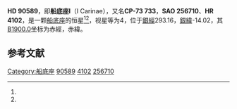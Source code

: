 {{Starbox begin
| name = HD 90589
}}
{{Starbox observe
| epoch = [[J2000.0|J2000.0]]
| constell = [[船底座|船底座]]<ref name=SIMBAD>{{cite web
 | url=http://simbad.u-strasbg.fr/simbad/sim-id?Ident=HR+4102
 | title=Pulsating variable Star
 | publisher=Centre de Données astronomiques de Strasbourg
 | work=SIMBAD
 | accessdate=2012-07-13
 | archive-date=2019-08-08
 | archive-url=https://web.archive.org/web/20190808194753/http://simbad.u-strasbg.fr/simbad/sim-id?Ident=HR+4102
 | dead-url=no
 }}</ref><ref name=DATA>{{cite web
 | url=http://vizier.u-strasbg.fr/viz-bin/VizieR-5?-out.add=.&-source=5050&-corr=PK=HR&-out.max=9999&HR=4102
 | title=VizieR Detailed Page
 | accessdate=2012-07-13
 | archive-date=2016-03-05
 | archive-url=https://web.archive.org/web/20160305041803/http://vizier.u-strasbg.fr/viz-bin/VizieR-5?-out.add=.&-source=5050&-corr=PK=HR&-out.max=9999&HR=4102
 | dead-url=no
 }}</ref>
| 星官 = 
| ra = {{RA|10|24|23.7}}<ref name=SIMBAD /><ref name=DATA />
| dec = {{DEC|-74|1|54}}<ref name=SIMBAD /><ref name=DATA />
| appmag_v = 4<ref name=SIMBAD /><ref name=DATA />
}}
{{Starbox character
| class = F2IV<ref name=SIMBAD /><ref name=DATA />
| b-v = 0.35<ref name=SIMBAD /><ref name=DATA />
| u-b = -0.01<ref name=SIMBAD /><ref name=DATA />
| r-i = 0.19<ref name=SIMBAD /><ref name=DATA />
| variable = 
}}
{{Starbox astrometry
| radial_v = -0.01
| prop_mo_ra = -4
| parallax = 0.086
| p_error = 
}}
{{Starbox catalog
| names =CP-73 733，[[SAO星表|SAO]] 256710，[[HD星表|HD]] 90589，[[HR星表|HR]] 4102}}
{{Starbox reference |Simbad=HR+4102}}
{{Starbox end}}

'''HD 90589'''，即'''船底座I'''（I Carinae），又名'''CP-73 733'''，'''SAO 256710'''、'''HR 4102'''，是一颗[[船底座|船底座]]的恒星<ref name=SIMBAD /><ref name=DATA />，视星等为4，位于[[銀道座標系|銀經]]293.16，[[銀道座標系|銀緯]]-14.02，其[[B1900.0|B1900.0]]坐标为赤經{{RA|10|22|24.7}}，赤緯{{DEC|-73|-14.02|22}}。

== 参考文献 ==
{{reflist}}

{{star-stub}}

[[Category:船底座|Category:船底座]]
[[Category:HD和HDE天體|90589]]
[[Category:HR天體|4102]]
[[Category:SAO天體|256710]]